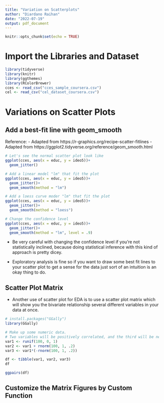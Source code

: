 ```yaml
---
title: "Variation on Scatterplots"
author: "Diardano Raihan"
date: "2022-07-19"
output: pdf_document
---
```


```r
knitr::opts_chunk$set(echo = TRUE)
```

# Import the Libraries and Dataset

```r
library(tidyverse)
library(knitr)
library(ggthemes)
library(RColorBrewer)
cces <- read_csv("cces_sample_coursera.csv")
cel <- read_csv("cel_dataset_coursera.csv")
```

# Variations on Scatter Plots
## Add a best-fit line with geom_smooth
Reference: 
- Adapted from https://r-graphics.org/recipe-scatter-fitlines
- Adapted from https://ggplot2.tidyverse.org/reference/geom_smooth.html

```r
# Let's see the normal scatter plot look like
ggplot(cces, aes(x = educ, y = ideo5))+
  geom_jitter()

# Add a linear model "lm" that fit the plot
ggplot(cces, aes(x = educ, y = ideo5))+
  geom_jitter()+
  geom_smooth(method = "lm")

# Add a loess curve moder "lm" that fit the plot
ggplot(cces, aes(x = educ, y = ideo5))+
  geom_jitter()+
  geom_smooth(method = "loess")

# Change the confidence level 
ggplot(cces, aes(x = educ, y = ideo5))+
  geom_jitter()+
  geom_smooth(method = "lm", level = .9)
```

- Be very careful with changing the confidence level if you're not statistically inclined, because doing statistical inference with this kind of approach is pretty dicey. 

- Exploratory analysis is fine so if you want to draw some best fit lines to your scatter plot to get a sense for the data just sort of an intuition is an okay thing to do.

## Scatter Plot Matrix
- Another use of scatter plot for EDA is to use a scatter plot matrix which will show you the bivariate relationship several different variables in your data at once. 
```r
# install.packages("GGally")
library(GGally)

# Make up some numeric data.
# Two variables will be positively correlated, and the third will be negatively correlated with the first.
var1 <- runif(100, 0, 1)
var2 <- var1 + rnorm(100, 1, .2)
var3 <- var1*(-rnorm(100, 1, .2))

df <- tibble(var1, var2, var3)
df

ggpairs(df)
```

## Customize the Matrix Figures by Custom Function
```{}

```